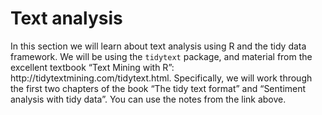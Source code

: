 # Text analysis

In this section we will learn about text analysis using R and the tidy data framework. We will be using the `tidytext` package, and material from the excellent textbook "Text Mining with R": http://tidytextmining.com/tidytext.html. Specifically, we will work through the first two chapters of the book "The tidy text format" and
"Sentiment analysis with tidy data". You can use the notes from the link above.

